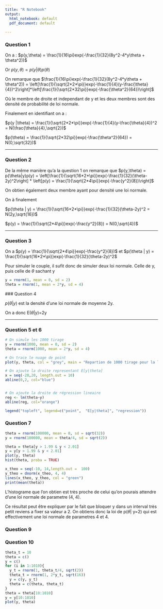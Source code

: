 ```yaml
---
title: "R Notebook"
output:
  html_notebook: default
  pdf_document: default
  
---
```


### Question 1

On a : $p(y,\theta) = \frac{1}{16\pi}exp(-\frac{1}{32}(8y^2-4*y\theta + \theta^2))$

Or $p(y,\theta) = p(y|\theta)p(\theta)$

On remarque que $\frac{1}{16\pi}exp(-\frac{1}{32}(8y^2-4*y\theta + \theta^2)) = \left[\frac{1}{\sqrt{2*2*\pi}}exp(-\frac{1}{4}(y-\frac{\theta}{4})^2\right]*\left[\frac{1}{\sqrt{2*32\pi}}exp(-\frac{\theta^2}{64})\right]$

Où le membre de droite et independant de y et les deux membres sont des densité de probabilité de loi normale.

Finalement en identifiant on a : 

$p(y |\theta) = \frac{1}{\sqrt{2*2*\pi}}exp(-\frac{1}{4}(y-\frac{\theta}{4})^2 = N(\frac{\theta}{4},\sqrt{2})$

$p(\theta) = \frac{1}{\sqrt{2*32\pi}}exp(-\frac{\theta^2}{64}) = N(0,\sqrt{32})$


---

### Question 2

De la même manière qu'a la question 1 on remarque que $p(y,\theta) = p(\theta|y)p(y) =  \left[\frac{1}{\sqrt{16*2*\pi}}exp(-\frac{1}{32}(\theta-2y)^2\right] * \left[p(y) = \frac{1}{\sqrt{2*4\pi}}exp(-\frac{y^2}{8})\right]$


On obtien également deux membre ayant pour densité une loi normale.

On à finalement

$p(\theta | y) = \frac{1}{\sqrt{16*2*\pi}}exp(-\frac{1}{32}(\theta-2y)^2 = N(2y,\sqrt{16})$

$p(y) = \frac{1}{\sqrt{2*4\pi}}exp(-\frac{y^2}{8}) = N(0,\sqrt{4})$

---

### Question 3

On a $p(y) = \frac{1}{\sqrt{2*4\pi}}exp(-\frac{y^2}{8})$ et $p(\theta | y) = \frac{1}{\sqrt{16*2*\pi}}exp(-\frac{1}{32}(\theta-2y)^2$

Pour simuler le couple, il sufit donc de simuler deux loi normale. Celle de y, puis celle de $\theta$ sachant y

```r
y = rnorm(1, mean = 0, sd = 2)
theta = rnorm(1, mean = 2*y, sd = 4)
```


### Question 4

$p(\theta | y)$ est la densité d'une loi normale de moyenne 2y. 

On a donc E($\theta$|y)=2y

---
### Question 5 et 6

```r
# On simule les 1000 tirage
y = rnorm(1000, mean = 0, sd = 2)
theta = rnorm(1000, mean = 2*y, sd = 4)

# On trace le nuage de point
plot(y, theta, col = "grey", main = "Repartion de 1000 tirage pour la loi de densité p(y,theta)")

# On ajoute la droite representant E[y|theta]
x = seq(-20,20, length.out = 10)
abline(0,2, col="blue")


# On ajoute la droite de régression lineaire
reg <- lm(theta~y)
abline(reg, col="orange")

legend("topleft", legend=c("point",  "E[y|theta]", "regression")) 
```
### Question 7

```r
theta = rnorm(100000, mean = 0, sd = sqrt(32))
y = rnorm(100000, mean = theta/4, sd = sqrt(2))

theta = theta[y > 1.99 & y < 2.01]
y = y[y > 1.99 & y < 2.01]
plot(y, theta)
hist(theta, proba = TRUE)

x_theo = seq(-10, 14,length.out =  100)
y_theo = dnorm(x_theo, 4, 4)
lines(x_theo, y_theo, col = "green")
print(mean(theta))
```

L'histograme que l'on obtien est très proche de celui qu'on pourais attendre d'une loi normale de parametre (4, 4). 

Ce résultat peut être expliquer par le fait que bloquer y dans un interval très petit reviens a fixer sa valeur a 2. On obtiens donc la loi de p($\theta$| y=2) qui est effectivement une loi normale de parametres 4 et 4.


### Question 9



### Question 10
```r
theta_t = 10
theta = c()
y = c()
for (i in 1:1010){
  y_t = rnorm(1, theta_t/4, sqrt(2))
  theta_t = rnorm(1, 2*y_t, sqrt(16))
  y = c(y, y_t)
  theta = c(theta, theta_t)
}
theta = theta[10:1010]
y = y[10:1010]
plot(y, theta)
```

